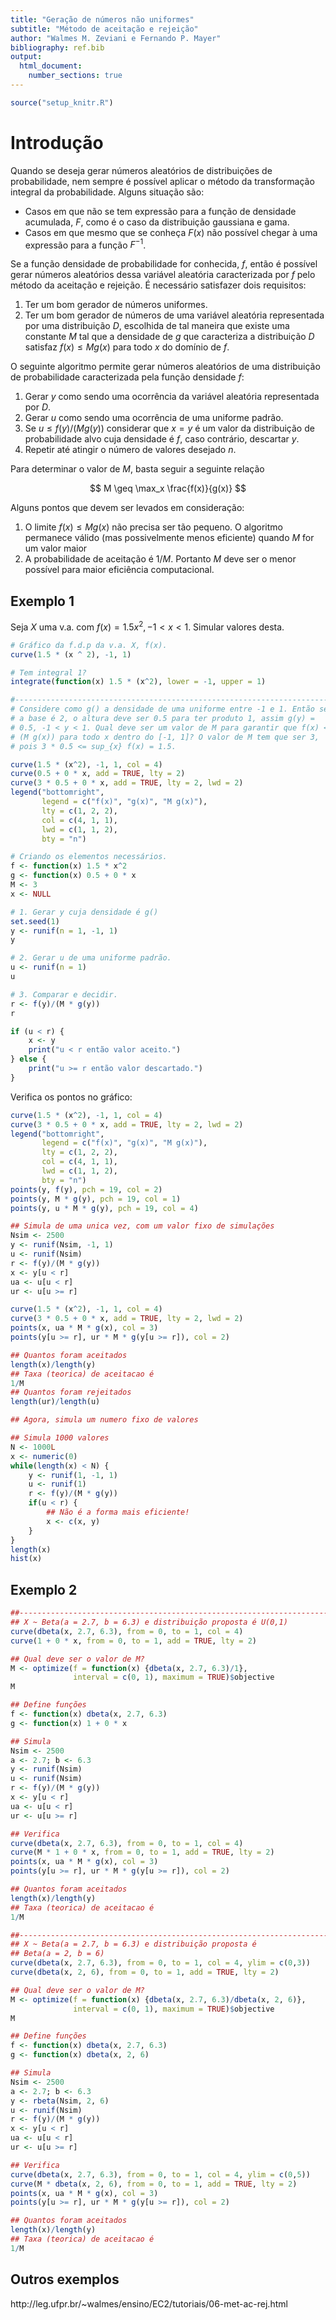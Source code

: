```yaml
---
title: "Geração de números não uniformes"
subtitle: "Método de aceitação e rejeição"
author: "Walmes M. Zeviani e Fernando P. Mayer"
bibliography: ref.bib
output:
  html_document:
    number_sections: true
---
```


```r
source("setup_knitr.R")
```

# Introdução

Quando se deseja gerar números aleatórios de distribuições de
probabilidade, nem sempre é possível aplicar o método da transformação
integral da probabilidade. Alguns situação são:

  * Casos em que não se tem expressão para a função de densidade
    acumulada, $F$, como é o caso da distribuição gaussiana e gama.
  * Casos em que mesmo que se conheça $F(x)$ não possível chegar à uma
    expressão para a função $F^{-1}$.

Se a função densidade de probabilidade for conhecida, $f$, então é
possível gerar números aleatórios dessa variável aleatória caracterizada
por $f$ pelo método da aceitação e rejeição. É necessário satisfazer
dois requisitos:

  1. Ter um bom gerador de números uniformes.
  2. Ter um bom gerador de números de uma variável aleatória
     representada por uma distribuição $D$, escolhida de tal maneira que
     existe uma constante $M$ tal que a densidade de $g$ que caracteriza
     a distribuição $D$ satisfaz $f(x) \leq M g(x)$ para todo $x$ do
     domínio de $f$.

O seguinte algoritmo permite gerar números aleatórios de uma
distribuição de probabilidade caracterizada pela função densidade $f$:

  1. Gerar $y$ como sendo uma ocorrência da variável aleatória
     representada por $D$.
  2. Gerar $u$ como sendo uma ocorrência de uma uniforme padrão.
  3. Se $u \leq f(y)/(M g(y))$ considerar que $x = y$ é um valor da
     distribuição de probabilidade alvo cuja densidade é $f$, caso
     contrário, descartar $y$.
  4. Repetir até atingir o número de valores desejado $n$.

Para determinar o valor de $M$, basta seguir a seguinte relação

$$
M \geq \max_x \frac{f(x)}{g(x)}
$$

Alguns pontos que devem ser levados em consideração:

1. O limite $f(x) \leq M g(x)$ não precisa ser tão pequeno. O algoritmo
   permanece válido (mas possivelmente menos eficiente) quando $M$ for
   um valor maior
2. A probabilidade de aceitação é $1/M$. Portanto $M$ deve ser o menor
   possível para maior eficiência computacional.

## Exemplo 1

Seja $X$ uma v.a. com $f(x) = 1.5 x^2, -1 < x < 1$. Simular valores
desta.

```r
# Gráfico da f.d.p da v.a. X, f(x).
curve(1.5 * (x ^ 2), -1, 1)

# Tem integral 1?
integrate(function(x) 1.5 * (x^2), lower = -1, upper = 1)

#-----------------------------------------------------------------------
# Considere como g() a densidade de uma uniforme entre -1 e 1. Então se
# a base é 2, o altura deve ser 0.5 para ter produto 1, assim g(y) =
# 0.5, -1 < y < 1. Qual deve ser um valor de M para garantir que f(x) <=
# (M g(x)) para todo x dentro do [-1, 1]? O valor de M tem que ser 3,
# pois 3 * 0.5 <= sup_{x} f(x) = 1.5.

curve(1.5 * (x^2), -1, 1, col = 4)
curve(0.5 + 0 * x, add = TRUE, lty = 2)
curve(3 * 0.5 + 0 * x, add = TRUE, lty = 2, lwd = 2)
legend("bottomright",
       legend = c("f(x)", "g(x)", "M g(x)"),
       lty = c(1, 2, 2),
       col = c(4, 1, 1),
       lwd = c(1, 1, 2),
       bty = "n")

# Criando os elementos necessários.
f <- function(x) 1.5 * x^2
g <- function(x) 0.5 + 0 * x
M <- 3
x <- NULL

# 1. Gerar y cuja densidade é g()
set.seed(1)
y <- runif(n = 1, -1, 1)
y

# 2. Gerar u de uma uniforme padrão.
u <- runif(n = 1)
u

# 3. Comparar e decidir.
r <- f(y)/(M * g(y))
r

if (u < r) {
    x <- y
    print("u < r então valor aceito.")
} else {
    print("u >= r então valor descartado.")
}
```

Verifica os pontos no gráfico:

```r
curve(1.5 * (x^2), -1, 1, col = 4)
curve(3 * 0.5 + 0 * x, add = TRUE, lty = 2, lwd = 2)
legend("bottomright",
       legend = c("f(x)", "g(x)", "M g(x)"),
       lty = c(1, 2, 2),
       col = c(4, 1, 1),
       lwd = c(1, 1, 2),
       bty = "n")
points(y, f(y), pch = 19, col = 2)
points(y, M * g(y), pch = 19, col = 1)
points(y, u * M * g(y), pch = 19, col = 4)
```

```r
## Simula de uma unica vez, com um valor fixo de simulações
Nsim <- 2500
y <- runif(Nsim, -1, 1)
u <- runif(Nsim)
r <- f(y)/(M * g(y))
x <- y[u < r]
ua <- u[u < r]
ur <- u[u >= r]

curve(1.5 * (x^2), -1, 1, col = 4)
curve(3 * 0.5 + 0 * x, add = TRUE, lty = 2, lwd = 2)
points(x, ua * M * g(x), col = 3)
points(y[u >= r], ur * M * g(y[u >= r]), col = 2)

## Quantos foram aceitados
length(x)/length(y)
## Taxa (teorica) de aceitacao é
1/M
## Quantos foram rejeitados
length(ur)/length(u)

## Agora, simula um numero fixo de valores

## Simula 1000 valores
N <- 1000L
x <- numeric(0)
while(length(x) < N) {
    y <- runif(1, -1, 1)
    u <- runif(1)
    r <- f(y)/(M * g(y))
    if(u < r) {
        ## Não é a forma mais eficiente!
        x <- c(x, y)
    }
}
length(x)
hist(x)
```

## Exemplo 2

```r
##----------------------------------------------------------------------
## X ~ Beta(a = 2.7, b = 6.3) e distribuição proposta é U(0,1)
curve(dbeta(x, 2.7, 6.3), from = 0, to = 1, col = 4)
curve(1 + 0 * x, from = 0, to = 1, add = TRUE, lty = 2)

## Qual deve ser o valor de M?
M <- optimize(f = function(x) {dbeta(x, 2.7, 6.3)/1},
              interval = c(0, 1), maximum = TRUE)$objective
M

## Define funções
f <- function(x) dbeta(x, 2.7, 6.3)
g <- function(x) 1 + 0 * x

## Simula
Nsim <- 2500
a <- 2.7; b <- 6.3
y <- runif(Nsim)
u <- runif(Nsim)
r <- f(y)/(M * g(y))
x <- y[u < r]
ua <- u[u < r]
ur <- u[u >= r]

## Verifica
curve(dbeta(x, 2.7, 6.3), from = 0, to = 1, col = 4)
curve(M * 1 + 0 * x, from = 0, to = 1, add = TRUE, lty = 2)
points(x, ua * M * g(x), col = 3)
points(y[u >= r], ur * M * g(y[u >= r]), col = 2)

## Quantos foram aceitados
length(x)/length(y)
## Taxa (teorica) de aceitacao é
1/M

##----------------------------------------------------------------------
## X ~ Beta(a = 2.7, b = 6.3) e distribuição proposta é
## Beta(a = 2, b = 6)
curve(dbeta(x, 2.7, 6.3), from = 0, to = 1, col = 4, ylim = c(0,3))
curve(dbeta(x, 2, 6), from = 0, to = 1, add = TRUE, lty = 2)

## Qual deve ser o valor de M?
M <- optimize(f = function(x) {dbeta(x, 2.7, 6.3)/dbeta(x, 2, 6)},
              interval = c(0, 1), maximum = TRUE)$objective
M

## Define funções
f <- function(x) dbeta(x, 2.7, 6.3)
g <- function(x) dbeta(x, 2, 6)

## Simula
Nsim <- 2500
a <- 2.7; b <- 6.3
y <- rbeta(Nsim, 2, 6)
u <- runif(Nsim)
r <- f(y)/(M * g(y))
x <- y[u < r]
ua <- u[u < r]
ur <- u[u >= r]

## Verifica
curve(dbeta(x, 2.7, 6.3), from = 0, to = 1, col = 4, ylim = c(0,5))
curve(M * dbeta(x, 2, 6), from = 0, to = 1, add = TRUE, lty = 2)
points(x, ua * M * g(x), col = 3)
points(y[u >= r], ur * M * g(y[u >= r]), col = 2)

## Quantos foram aceitados
length(x)/length(y)
## Taxa (teorica) de aceitacao é
1/M
```

## Outros exemplos

http://leg.ufpr.br/~walmes/ensino/EC2/tutoriais/06-met-ac-rej.html
